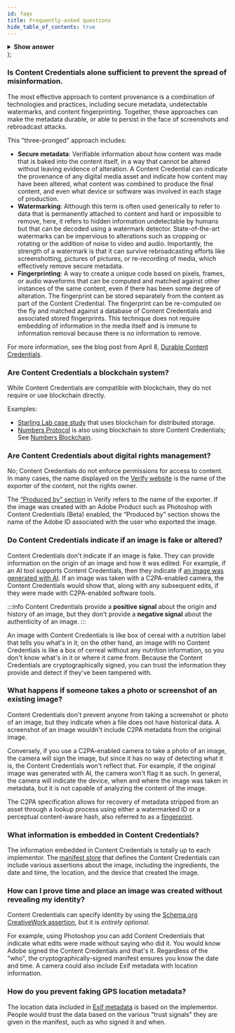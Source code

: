 ```yaml
---
id: faqs
title: Frequently-asked questions
hide_table_of_contents: true
---
```



<TOCInline toc={toc} />

  <details style={{ backgroundColor: '#fff', marginRight: '20px' }}>
    <summary>
      <b>Show answer</b>
    </summary>
    {children}
  </details>
);

### Is Content Credentials alone sufficient to prevent the spread of misinformation.

<FaqAnswer>

The most effective approach to content provenance is a combination of technologies and practices, including secure metadata, undetectable watermarks, and content fingerprinting.
Together, these approaches can make the metadata durable, or able to persist in the face of screenshots and rebroadcast attacks.

This "three-pronged" approach includes:

- **Secure metadata**: Verifiable information about how content was made that is baked into the content itself, in a way that cannot be altered without leaving evidence of alteration. A Content Credential can indicate the provenance of any digital media asset and indicate how content may have been altered, what content was combined to produce the final content, and even what device or software was involved in each stage of production.
- **Watermarking**: Although this term is often used generically to refer to data that is permanently attached to content and hard or impossible to remove, here, it refers to hidden information undetectable by humans but that can be decoded using a watermark detector. State-of-the-art watermarks can be impervious to alterations such as cropping or rotating or the addition of noise to video and audio. Importantly, the strength of a watermark is that it can survive rebroadcasting efforts like screenshotting, pictures of pictures, or re-recording of media, which effectively remove secure metadata.
- **Fingerprinting**: A way to create a unique code based on pixels, frames, or audio waveforms that can be computed and matched against other instances of the same content, even if there has been some degree of alteration. The fingerprint can be stored separately from the content as part of the Content Credential. The fingerprint can be re-computed on the fly and matched against a database of Content Credentials and associated stored fingerprints. This technique does not require embedding of information in the media itself and is immune to information removal because there is no information to remove.

For more information, see the blog post from April 8, [Durable Content Credentials](https://contentauthenticity.org/blog/durable-content-credentials).

</FaqAnswer>

### Are Content Credentials a blockchain system?

<FaqAnswer>

While Content Credentials are compatible with blockchain, they do not require or use blockchain directly.

Examples:

- [Starling Lab case study](https://www.starlinglab.org/78days/) that uses blockchain for distributed storage.
- [Numbers Protocol](https://www.numbersprotocol.io/) is also using blockchain to store Content Credentials; See [Numbers Blockchain](https://docs.numbersprotocol.io/developers/numbers-blockchain).

</FaqAnswer>

### Are Content Credentials about digital rights management?

<FaqAnswer>

No; Content Credentials do not enforce permissions for access to content. In many cases, the name displayed on the [Verify website](https://contentcredentials.org/verify) is the name of the exporter of the content, not the rights owner.

The [“Produced by” section](verify#produced-by) in Verify refers to the name of the exporter. If the image was created with an Adobe Product such as Photoshop with Content Credentials (Beta) enabled, the “Produced by” section shows the name of the Adobe ID associated with the user who exported the image.

</FaqAnswer>

### Do Content Credentials indicate if an image is fake or altered?

<FaqAnswer>

Content Credentials don't indicate if an image is fake. They can provide information on the origin of an image and how it was edited: For example, if an AI tool supports Content Credentials, then they indicate if [an image was generated with AI](manifest/assertions-actions#generative-ai-action). If an image was taken with a C2PA-enabled camera, the Content Credentials would show that, along with any subsequent edits, if they were made with C2PA-enabled software tools.

:::info
Content Credentials provide a **positive signal** about the origin and history of an image, but they don't provide a **negative signal** about the authenticity of an image.
:::

An image with Content Credentials is like box of cereal with a nutrition label that tells you what's in it; on the other hand, an image with no Content Credentials is like a box of cerreal without any nutrition information, so you don't know what's in it or where it came from. Because the Content Credentials are cryptographically signed, you can trust the information they provide and detect if they've been tampered with.

</FaqAnswer>

### What happens if someone takes a photo or screenshot of an existing image?

<FaqAnswer>

Content Credentials don't prevent anyone from taking a screenshot or photo of an image, but they indicate when a file does not have historical data. A screenshot of an image wouldn't include C2PA metadata from the original image.

Conversely, if you use a C2PA-enabled camera to take a photo of an image, the camera will sign the image, but since it has no way of detecting what it is, the Content Credentials won't reflect that. For example, if the original image was generated with AI, the camera won't flag it as such. In general, the camera will indicate the device, when and where the image was taken in metadata, but it is not capable of analyzing the content of the image.

The C2PA specification allows for recovery of metadata stripped from an asset through a lookup process using either a watermarked ID or a perceptual content-aware hash, also referred to as a [fingerprint](https://c2pa.org/specifications/specifications/2.0/specs/C2PA_Specification.html#_fingerprint).

</FaqAnswer>

### What information is embedded in Content Credentials?

<FaqAnswer>

The information embedded in Content Credentials is totally up to each implementor.
The [manifest store](manifest/understanding-manifest) that defines the Content Credentials
can include various assertions about the image, including the ingredients, the
date and time, the location, and the device that created the image.

</FaqAnswer>

### How can I prove time and place an image was created without revealing my identity?

<FaqAnswer>

Content Credentials can specify identity by using the [Schema.org CreativeWork assertion](manifest/assertions-actions#creative-work-assertion), but it is _entirely optional_.

For example, using Photoshop you
can add Content Credentials that indicate what edits were made without saying who
did it. You would know Adobe signed the Content Credentials and that's it. Regardless
of the "who", the cryptographically-signed manifest ensures you know the date and
time. A camera could also include Exif metadata with location information.

</FaqAnswer>

### How do you prevent faking GPS location metadata?

<FaqAnswer>

The location data included in [Exif metadata](manifest/assertions-actions#exif-assertion) is based on the implementor. People would trust the data based on the various "trust signals" they are given in the manifest, such as who signed it and when.

</FaqAnswer>
